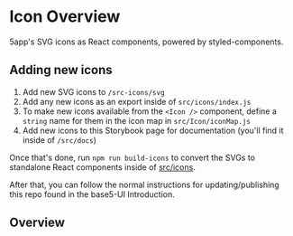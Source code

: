 
<Meta title="base5-ui/Icons" />


# Icon Overview

5app's SVG icons as React components, powered by styled-components.

## Adding new icons

1. Add new SVG icons to `/src-icons/svg`
2. Add any new icons as an export inside of `src/icons/index.js`
3. To make new icons available from the `<Icon />` component, define a `string` name for them in the icon map in `src/Icon/iconMap.js`
4. Add new icons to this Storybook page for documentation (you'll find it inside of `/src/docs`)

Once that's done, run `npm run build-icons` to convert the SVGs to standalone React components inside of [src/icons](/src/icons).

After that, you can follow the normal instructions for updating/publishing this repo found in the base5-UI Introduction.

## Overview

<Canvas>
	<Icon name="arrow" />
	<Icon name="asset" />
	<Icon name="asset-activity" />
	<Icon name="asset-audio" />
	<Icon name="asset-default" />
	<Icon name="asset-diagram" />
	<Icon name="asset-folder" />
	<Icon name="asset-fluidbook" />
	<Icon name="asset-image" />
	<Icon name="asset-infographic" />
	<Icon name="asset-link" />
	<Icon name="asset-pdf" />
	<Icon name="asset-podcast" />
	<Icon name="asset-presentation" />
	<Icon name="asset-quiz" />
	<Icon name="asset-spreadsheet" />
	<Icon name="asset-text" />
	<Icon name="asset-video" />
	<Icon name="asset-webinar" />
	<Icon name="box" />
	<Icon name="calendar" />
	<Icon name="captions" />
	<Icon name="chat" />
	<Icon name="chevron" />
	<Icon name="collection" />
	<Icon name="cycle" />
	<Icon name="dislike" />
	<Icon name="disk" />
	<Icon name="dot" />
	<Icon name="download" />
	<Icon name="dropbox" />
	<Icon name="edit" />
	<Icon name="ellipsis" />
	<Icon name="external" />
	<Icon name="eye-closed" />
	<Icon name="eye-open" />
	<Icon name="favourite" />
	<Icon name="flag" />
	<Icon name="fullscreen" />
	<Icon name="fullscreen-exit" />
	<Icon name="globe" />
	<Icon name="hierarchy" />
	<Icon name="home" />
	<Icon name="info" />
	<Icon name="like" />
	<Icon name="link" />
	<Icon name="logout" />
	<Icon name="megaphone" />
	<Icon name="menu" />
	<Icon name="minus" />
	<Icon name="nav-left" />
	<Icon name="nav-right" />
	<Icon name="nav-up" />
	<Icon name="nav-down" />
	<Icon name="offline" />
	<Icon name="ok" />
	<Icon name="pause" />
	<Icon name="pin" />
	<Icon name="play" />
	<Icon name="playlist" />
	<Icon name="playlist-link" />
	<Icon name="plus" />
	<Icon name="search" />
	<Icon name="send" />
	<Icon name="settings" />
	<Icon name="share" />
	<Icon name="sidebar-close" />
	<Icon name="sidebar-open" />
	<Icon name="spinnerdot" />
	<Icon name="star" />
	<Icon name="tag" />
	<Icon name="team" />
	<Icon name="time" />
	<Icon name="tools" />
	<Icon name="trending" />
	<Icon name="undo" />
	<Icon name="unpin" />
	<Icon name="upload" />
	<Icon name="user" />
	<Icon name="x" />
</Canvas>
